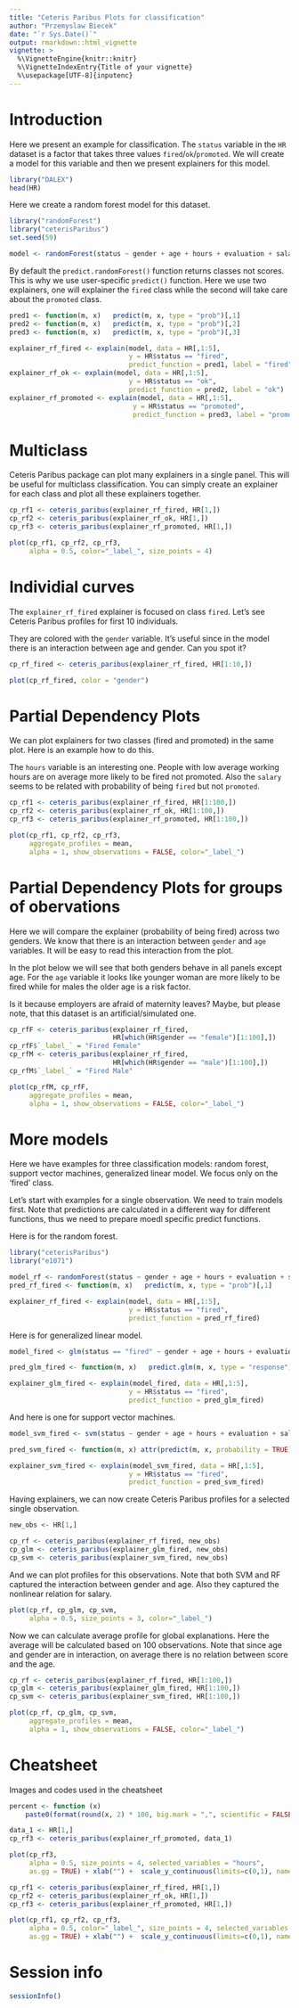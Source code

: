 ```yaml
---
title: "Ceteris Paribus Plots for classification"
author: "Przemyslaw Biecek"
date: "`r Sys.Date()`"
output: rmarkdown::html_vignette
vignette: >
  %\VignetteEngine{knitr::knitr}
  %\VignetteIndexEntry{Title of your vignette}
  %\usepackage[UTF-8]{inputenc}
---
```


# Introduction

Here we present an example for classification. 
The `status` variable in the `HR` dataset is a factor that takes three values `fired`/`ok`/`promoted`. We will create a model for this variable and then we present explainers for this model.

```r
library("DALEX")
head(HR)
```

Here we create a random forest model for this dataset.

```r
library("randomForest")
library("ceterisParibus")
set.seed(59)

model <- randomForest(status ~ gender + age + hours + evaluation + salary, data = HR)
```

By default the `predict.randomForest()` function returns classes not scores. This is why we use user-specific `predict()` function. Here we use two explainers, one will explainer the `fired` class while the second will take care about the `promoted` class.

```r
pred1 <- function(m, x)   predict(m, x, type = "prob")[,1]
pred2 <- function(m, x)   predict(m, x, type = "prob")[,2]
pred3 <- function(m, x)   predict(m, x, type = "prob")[,3]

explainer_rf_fired <- explain(model, data = HR[,1:5], 
                              y = HR$status == "fired", 
                              predict_function = pred1, label = "fired")
explainer_rf_ok <- explain(model, data = HR[,1:5], 
                              y = HR$status == "ok", 
                              predict_function = pred2, label = "ok")
explainer_rf_promoted <- explain(model, data = HR[,1:5], 
                               y = HR$status == "promoted", 
                               predict_function = pred3, label = "promoted")
```

# Multiclass

Ceteris Paribus package can plot many explainers in a single panel. This will be useful for multiclass classification. You can simply create an explainer for each class and plot all these explainers together.

```r
cp_rf1 <- ceteris_paribus(explainer_rf_fired, HR[1,])
cp_rf2 <- ceteris_paribus(explainer_rf_ok, HR[1,])
cp_rf3 <- ceteris_paribus(explainer_rf_promoted, HR[1,])

plot(cp_rf1, cp_rf2, cp_rf3, 
     alpha = 0.5, color="_label_", size_points = 4)
```


# Individial curves

The `explainer_rf_fired` explainer is focused on class `fired`. Let's see Ceteris Paribus profiles for first 10 individuals.

They are colored with the `gender` variable. It's useful since in the model there is an interaction between age and gender. Can you spot it?

```r
cp_rf_fired <- ceteris_paribus(explainer_rf_fired, HR[1:10,])

plot(cp_rf_fired, color = "gender")
```

# Partial Dependency Plots

We can plot explainers for two classes (fired and promoted) in the same plot. Here is an example how to do this.

The `hours` variable is an interesting one. People with low average working hours are on average more likely to be fired not promoted. Also the `salary` seems to be related with probability of being `fired` but not `promoted`.


```r
cp_rf1 <- ceteris_paribus(explainer_rf_fired, HR[1:100,])
cp_rf2 <- ceteris_paribus(explainer_rf_ok, HR[1:100,])
cp_rf3 <- ceteris_paribus(explainer_rf_promoted, HR[1:100,])

plot(cp_rf1, cp_rf2, cp_rf3, 
     aggregate_profiles = mean, 
     alpha = 1, show_observations = FALSE, color="_label_")
```

# Partial Dependency Plots for groups of obervations

Here we will compare the explainer (probability of being fired) across two genders.
We know that there is an interaction between `gender` and `age` variables. It will be easy to read this interaction from the plot.

In the plot below we will see that both genders behave in all panels except age.
For the `age` variable it looks like younger woman are more likely to be fired while for males the older age is a risk factor. 

Is it because employers are afraid of maternity leaves? Maybe, but please note, that this dataset is an artificial/simulated one.

```r
cp_rfF <- ceteris_paribus(explainer_rf_fired, 
                          HR[which(HR$gender == "female")[1:100],])
cp_rfF$`_label_` = "Fired Female"
cp_rfM <- ceteris_paribus(explainer_rf_fired, 
                          HR[which(HR$gender == "male")[1:100],])
cp_rfM$`_label_` = "Fired Male"

plot(cp_rfM, cp_rfF, 
     aggregate_profiles = mean, 
     alpha = 1, show_observations = FALSE, color="_label_")
```

# More models

Here we have examples for three classification models: random forest, support vector machines, generalized linear model. We focus only on the 'fired' class.


Let's start with examples for a single observation. We need to train models first. Note that predictions are calculated in a different way for different functions, thus we need to prepare moedl specific predict functions.

Here is for the random forest.

```r
library("ceterisParibus")
library("e1071")

model_rf <- randomForest(status ~ gender + age + hours + evaluation + salary, data = HR)
pred_rf_fired <- function(m, x)   predict(m, x, type = "prob")[,1]

explainer_rf_fired <- explain(model, data = HR[,1:5], 
                              y = HR$status == "fired", 
                              predict_function = pred_rf_fired)
```

Here is for generalized linear model.

```r
model_fired <- glm(status == "fired" ~ gender + age + hours + evaluation + salary, data = HR, family = "binomial")

pred_glm_fired <- function(m, x)   predict.glm(m, x, type = "response")

explainer_glm_fired <- explain(model_fired, data = HR[,1:5], 
                              y = HR$status == "fired", 
                              predict_function = pred_glm_fired)
```

And here is one for support vector machines.

```r
model_svm_fired <- svm(status ~ gender + age + hours + evaluation + salary, data = HR, probability = TRUE)

pred_svm_fired <- function(m, x) attr(predict(m, x, probability = TRUE), "probabilities")[,1]

explainer_svm_fired <- explain(model_svm_fired, data = HR[,1:5], 
                              y = HR$status == "fired", 
                              predict_function = pred_svm_fired)
```

Having explainers, we can now create Ceteris Paribus profiles for a selected single observation.

```r
new_obs <- HR[1,]

cp_rf <- ceteris_paribus(explainer_rf_fired, new_obs)
cp_glm <- ceteris_paribus(explainer_glm_fired, new_obs)
cp_svm <- ceteris_paribus(explainer_svm_fired, new_obs)
```

And we can plot profiles for this observations. Note that both SVM and RF captured the interaction between gender and age. Also they captured the nonlinear relation for salary.

```r
plot(cp_rf, cp_glm, cp_svm,
     alpha = 0.5, size_points = 3, color="_label_")
```

Now we can calculate average profile for global explanations. Here the average will be calculated based on 100 observations.
Note that since age and gender are in interaction, on average there is no relation between score and the age.

```r
cp_rf <- ceteris_paribus(explainer_rf_fired, HR[1:100,])
cp_glm <- ceteris_paribus(explainer_glm_fired, HR[1:100,])
cp_svm <- ceteris_paribus(explainer_svm_fired, HR[1:100,])

plot(cp_rf, cp_glm, cp_svm,
     aggregate_profiles = mean, 
     alpha = 1, show_observations = FALSE, color="_label_")
```


# Cheatsheet

Images and codes used in the cheatsheet

```r
percent <- function (x) 
    paste0(format(round(x, 2) * 100, big.mark = ",", scientific = FALSE, trim = TRUE), "%")

data_1 <- HR[1,]
cp_rf3 <- ceteris_paribus(explainer_rf_promoted, data_1)

plot(cp_rf3, 
     alpha = 0.5, size_points = 4, selected_variables = "hours", 
     as.gg = TRUE) + xlab("") +  scale_y_continuous(limits=c(0,1), name = "Pr(promoted)", labels =percent) + theme_light()

cp_rf1 <- ceteris_paribus(explainer_rf_fired, HR[1,])
cp_rf2 <- ceteris_paribus(explainer_rf_ok, HR[1,])
cp_rf3 <- ceteris_paribus(explainer_rf_promoted, HR[1,])

plot(cp_rf1, cp_rf2, cp_rf3, 
     alpha = 0.5, color="_label_", size_points = 4, selected_variables = "hours", 
     as.gg = TRUE) + xlab("") +  scale_y_continuous(limits=c(0,1), name = "Pr(promoted)", labels = percent) + theme_light() + scale_color_discrete(name = "class")

```


# Session info

```r
sessionInfo()
```


